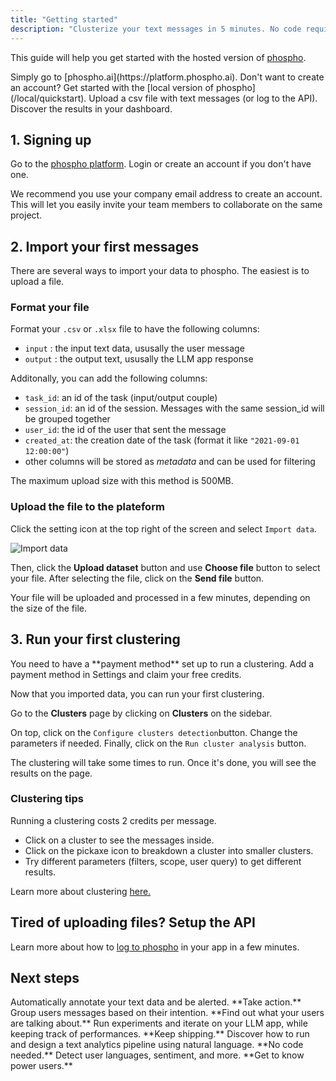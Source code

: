 ```yaml
---
title: "Getting started"
description: "Clusterize your text messages in 5 minutes. No code required."
---
```


This guide will help you get started with the hosted version of [phospho](https://platform.phospho.ai).

<Steps>
  <Step title="Create an account if you don't already have one">
    Simply go to [phospho.ai](https://platform.phospho.ai).
    <Note>
      Don't want to create an account? Get started with the [local version of
      phospho](/local/quickstart).
    </Note>
  </Step>
  <Step title="Import your first messages">
    Upload a csv file with text messages (or log to the API).
  </Step>
  <Step title="Run your first clustering">
    Discover the results in your dashboard.
  </Step>
</Steps>

## 1. Signing up

Go to the [phospho platform](https://platform.phospho.ai/). Login or create an account if you don't have one.

We recommend you use your company email address to create an account. This will let you easily invite your team members to collaborate on the same project.

## 2. Import your first messages

There are several ways to import your data to phospho. The easiest is to upload a file.

### Format your file

Format your `.csv` or `.xlsx` file to have the following columns:

- `input` : the input text data, ususally the user message
- `output` : the output text, ususally the LLM app response

Additonally, you can add the following columns:

- `task_id`: an id of the task (input/output couple)
- `session_id`: an id of the session. Messages with the same session_id will be grouped together
- `user_id`: the id of the user that sent the message
- `created_at`: the creation date of the task (format it like `"2021-09-01 12:00:00"`)
- other columns will be stored as _metadata_ and can be used for filtering

The maximum upload size with this method is 500MB.

### Upload the file to the plateform

Click the setting icon at the top right of the screen and select `Import data`.

![Import data](./images/import/import_data.png)

Then, click the **Upload dataset** button and use **Choose file** button to select your file. After selecting the file, click on the **Send file** button.

Your file will be uploaded and processed in a few minutes, depending on the size of the file.

## 3. Run your first clustering

<Note>
  You need to have a **payment method** set up to run a clustering. Add a
  payment method in Settings and claim your free credits.
</Note>

Now that you imported data, you can run your first clustering.

Go to the **Clusters** page by clicking on **Clusters** on the sidebar.

On top, click on the `Configure clusters detection`button. Change the parameters if needed. Finally, click on the `Run cluster analysis` button.

The clustering will take some times to run. Once it's done, you will see the results on the page.

### Clustering tips

<Info>Running a clustering costs 2 credits per message.</Info>

- Click on a cluster to see the messages inside.
- Click on the pickaxe icon to breakdown a cluster into smaller clusters.
- Try different parameters (filters, scope, user query) to get different results.

Learn more about clustering [here.](/analytics/clustering)

## Tired of uploading files? Setup the API

Learn more about how to [log to phospho](/import-data/api-integration) in your app in a few minutes.

## Next steps

<CardGroup>
  <Card title="Automatic tagging" href="/analytics/tagging">
    Automatically annotate your text data and be alerted. **Take action.**
  </Card>
  <Card title="Unsupervized clustering" href="/analytics/clustering">
    Group users messages based on their intention. **Find out what your users
    are talking about.**
  </Card>
  <Card title="AB Testing" href="/analytics/ab-testing">
    Run experiments and iterate on your LLM app, while keeping track of
    performances. **Keep shipping.**
  </Card>
  <Card title="Flexible evaluation pipeline" href="/analytics/events">
    Discover how to run and design a text analytics pipeline using natural
    language. **No code needed.**
  </Card>
  <Card title="User analytics" href="/analytics/language">
    Detect user languages, sentiment, and more. **Get to know power users.**
  </Card>
</CardGroup>
